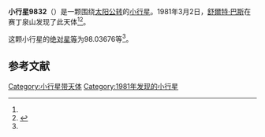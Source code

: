 {{Infobox planet
| bgcolour = #FFFFC0
| name = 9832
| symbol = 
| image = 
| caption = 
| discovery = yes
| discovery_ref = 
| discoverer = [[舒爾特·巴斯|舒爾特·巴斯]]
| discovery_site = [[赛丁泉山|赛丁泉山]] 
| discovered = 1981年3月2日
| designations = yes
| mp_name = 
| named_after = 
| alt_names = 
| mp_category = [[主带小行星|主带小行星]]
| orbit_ref = <ref name="a">[http://ssd.jpl.nasa.gov/sbdb.cgi?sstr=9832 9832] {{Wayback|url=http://ssd.jpl.nasa.gov/sbdb.cgi?sstr=9832 |date=20110609200358 }}，小行星數據庫瀏覽器（JPL Small-Body Database Browser）－[[美国国家航空航天局|美国国家航空航天局]]喷气推进实验室</ref>
| epoch = 2456400.5 (2013年4月18日更新)
| aphelion = {{convert|2.7230535|AU|km|3|abbr=on|lk=out}}
| perihelion = {{convert|2.1358631|AU|km|3|abbr=on}}
| semimajor = {{convert|2.4294583|AU|km|3|abbr=on}}
| eccentricity = 0.120848
| period = 1383.128681 [[日|日]]<br />3.79[[儒略年|儒略年]]
| avg_speed = 
| inclination = 7.00525
| asc_node = 263.65910
| mean_anomaly = 
| arg_peri = 98.03676
| satellites = 
| physical_characteristics = yes
| dimensions = 
| mass = 
| density = 
| surface_grav = 
| escape_velocity = 
| sidereal_day = 
| axial_tilt = 
| pole_ecliptic_lat = 
| pole_ecliptic_lon = 
| albedo = 
| temperatures= 
| temp_name1 = 
| mean_temp_1 = 
| max_temp_1 = 
| temp_name2 = 
| max_temp_2 = 
| spectral_type = 
| abs_magnitude = 98.03676
}}

'''小行星9832'''（{{lang-en|9832}}）是一颗围绕[[太阳|太阳]][[公转|公转]]的[[小行星|小行星]]。1981年3月2日，[[舒爾特·巴斯|舒爾特·巴斯]]在赛丁泉山发现了此天体<ref name="a" /><ref>{{cite news|title=小行星列表|url=http://cfa-www.harvard.edu/iau/lists/NumberedMPs.txt|accessdate=2013-07-08|newspaper=哈佛大学|archive-date=2008-05-17|archive-url=https://web.archive.org/web/20080517010638/http://cfa-www.harvard.edu/iau/lists/NumberedMPs.txt|dead-url=no}}</ref>。

这颗小行星的[[绝对星等|绝对星等]]为98.03676等<ref name="a" />。

==参考文献==
{{reflist}}
{{Minor Planet Number|[[小行星9831|小行星9831]]|[[小行星9833|小行星9833]]}}

{{小天体}}

[[Category:小行星带天体|Category:小行星带天体]]
[[Category:1981年发现的小行星|Category:1981年发现的小行星]]

{{asteroid-stub}}